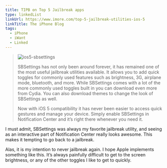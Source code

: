 ```yaml
---
title: TIPB on Top 5 Jailbreak apps
type: linkedList
linkUrl: https://www.imore.com/top-5-jailbreak-utilities-ios-5
linkTitle: The iPhone Blog
tags:
  - iPhone
  - iWant
  - Linked
---
```


> ![ios5-sbsettings](/assets/uploads/2011-11-03/ios5-sbsettings.png)
>
> SBSettings has not only been around forever, it has remained one of the most useful jailbreak utilities available. It allows you to add quick toggles for commonly used features such as brightness, 3G, airplane mode, bluetooth, and more. While SBSettings comes with a lot of the more commonly used toggles built in you can download even more from Cydia. You can also download themes to change the look of SBSettings as well.
>
> Now with iOS 5 compatibility it has never been easier to access quick gestures and manage your device. Simply enable SBSettings in Notification Center and it’s right there whenever you need it.

I must admit, SBSettings was always my favorite jailbreak utility, and seeing as an interactive part of Notification Center really looks awesome. This makes it tempting to go back to a jailbreak.

Alas, it is my intention to never jailbreak again. I hope Apple implements something like this. It’s always painfully difficult to get to the screen brightness, or any of the other toggles I like to get to quickly.
